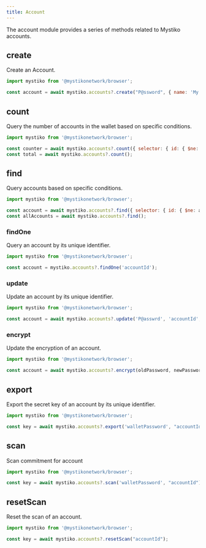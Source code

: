 ```yaml
---
title: Account
---
```


The account module provides a series of methods related to Mystiko accounts.

## create
Create an Account.
```javascript
import mystiko from '@mystikonetwork/browser';

const account = await mystiko.accounts?.create("P@ssword", { name: 'My Account', scanSize: 0 });
```

## count
Query the number of accounts in the wallet based on specific conditions.
```javascript
import mystiko from '@mystikonetwork/browser';

const counter = await mystiko.accounts?.count({ selector: { id: { $ne: account.id } } });
const total = await mystiko.accounts?.count();
```

## find
Query accounts based on specific conditions.
```javascript
import mystiko from '@mystikonetwork/browser';

const account = await mystiko.accounts?.find({ selector: { id: { $ne: account.id } } });
const allAccounts = await mystiko.accounts?.find();
```

### findOne
Query an account by its unique identifier.
```javascript
import mystiko from '@mystikonetwork/browser';

const account = mystiko.accounts?.findOne('accountId');
```

### update
Update an account by its unique identifier.
```javascript
import mystiko from '@mystikonetwork/browser';

const account = await mystiko.accounts?.update('P@asswrd', 'accountId', { name: newName });
```

### encrypt
Update the encryption of an account.
```javascript
import mystiko from '@mystikonetwork/browser';

const account = await mystiko.accounts?.encrypt(oldPassword, newPassword);
```

## export
Export the secret key of an account by its unique identifier.
```javascript
import mystiko from '@mystikonetwork/browser';

const key = await mystiko.accounts?.export('walletPassword', "accountId");
```

## scan
Scan commitment for account
```javascript
import mystiko from '@mystikonetwork/browser';

const key = await mystiko.accounts?.scan('walletPassword', "accountId");
```

## resetScan
Reset the scan of an account.
```javascript
import mystiko from '@mystikonetwork/browser';

const key = await mystiko.accounts?.resetScan("accountId");
```
